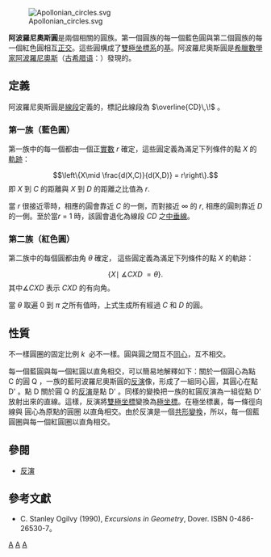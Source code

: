 {{Distinguish2|{{tsl|en|Circles of Apollonius|阿波罗尼奥斯对圆的研究}}（[[阿波罗尼奥斯问题|阿波罗尼奥斯问题]]的一部分）}}

[[File:Apollonian_circles.svg|thumb]]

'''阿波羅尼奧斯圓'''是兩個相關的圓族。第一個圓族的每一個藍色圓與第二個圓族的每一個紅色圓相互[[正交|正交]]。這些圓構成了[[雙極坐標系|雙極坐標系]]的[[基_(線性代數)|基]]。阿波羅尼奧斯圓是[[希臘|希臘]][[數學家|數學家]][[阿波羅尼奧斯|阿波羅尼奧斯]]（[[古希腊语|古希腊语]]：{{Lang|grc|Ἀπολλώνιος}}）發現的。

==定義==
阿波羅尼奧斯圓是[[線段|線段]]定義的，標記此線段為 <math>\overline{CD}\,\!</math> 。

===第一族（藍色圓）===
第一族中的每一個都由一個正[[實數|實數]] ''r'' 確定，這些圓定義為滿足下列條件的點 ''X'' 的[[軌跡|軌跡]]：
:<math>\left\{X\mid \frac{d(X,C)}{d(X,D)} = r\right\}.</math>
即 ''X'' 到 ''C'' 的距離與 ''X'' 到 ''D'' 的距離之比值為 ''r''.

當 ''r'' 很接近零時，相應的圓會靠近 ''C'' 的一側，而對接近 ∞ 的 ''r'', 相應的圓則靠近 ''D'' 的一側。至於當''r'' = 1 時，該圓會退化為線段 ''CD'' 之[[中垂線|中垂線]]。

===第二族（紅色圓）===
第二族中的每個圓都由角 ''θ'' 確定， 這些圓定義為滿足下列條件的點 ''X'' 的軌跡：
:<math>\left\{X\mid \; \measuredangle CXD \; = \theta\right\}.</math>
其中<math> \measuredangle CXD </math> 表示 ''CXD'' 的有向角。

當 ''θ'' 取遍 0 到 ''π'' 之所有值時，上式生成所有經過 ''C'' 和 ''D'' 的圓。

==性質==
不一樣圓圈的固定比例 <math>k\,\!</math> 必不一樣。圓與圓之間互不[[同心_(幾何)|同心]]，互不相交。

每一個藍圓與每一個紅圓以直角相交，可以簡易地解釋如下：關於一個圓心為點 C 的圓 Q ，一族的藍阿波羅尼奧斯圓的[[反演|反演]]像，形成了一組同心圓，其圓心在點 D<nowiki>'</nowiki> 。點 D 關於圓 Q 的[[反演|反演]]是點 D<nowiki>'</nowiki> 。同樣的變換把一族的紅圓反演為一組從點 D<nowiki>'</nowiki> 放射出來的直線。這樣，反演將[[雙極坐標系|雙極坐標]]變換為[[極坐標系|極坐標]]。在極坐標裏，每一條徑向線與 圓心為原點的圓圈 以直角相交。由於反演是一個[[共形映射|共形變換]]，所以，每一個藍圓圈與每一個紅圓圈以直角相交。

== 參閱 ==
* [[反演|反演]]

== 參考文獻 ==
* C. Stanley Ogilvy (1990), ''Excursions in Geometry'', Dover. ISBN 0-486-26530-7。
{{幾何小作品}}

[[Category:圓|A]]
[[Category:初等幾何|A]]
[[Category:平面幾何|A]]